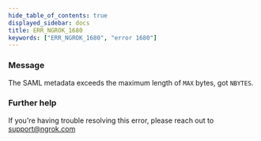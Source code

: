```yaml
---
hide_table_of_contents: true
displayed_sidebar: docs
title: ERR_NGROK_1680
keywords: ["ERR_NGROK_1680", "error 1680"]
---
```


### Message

The SAML metadata exceeds the maximum length of `MAX` bytes, got `NBYTES`.

### Further help

If you're having trouble resolving this error, please reach out to [support@ngrok.com](mailto:support@ngrok.com?subject=Help%20with%20ERR_NGROK_1680)
